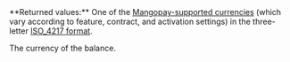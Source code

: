 <ParamField body="Currency" type="string">     
**Returned values:** One of the <a href="/guides/currencies" target="_blank">Mangopay-supported currencies</a> (which vary according to feature, contract, and activation settings) in the three-letter <a href="/api-reference/overview/data-formats" target="_blank">ISO_4217 format</a>.

The currency of the balance. 
</ParamField>